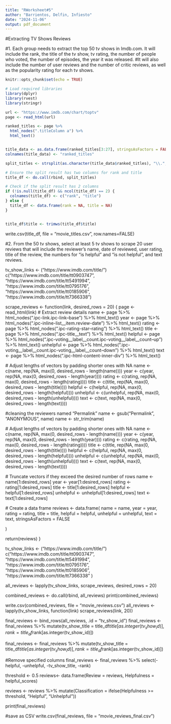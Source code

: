 ```yaml
---
title: "RWorksheet#5"
author: "Barrientos, Delfin, Infiesto"
date: "2024-11-06"
output: pdf_document
---
```

#Extracting TV Shows Reviews

#1. Each group needs to extract the top 50 tv shows in Imdb.com. It will include the rank, the title of the tv show, tv rating, the number of people who voted, the number of episodes, the year it was released.
#It will also include the number of user reviews and the number of critic reviews, as well as the popularity rating for each tv shows.
```r
knitr::opts_chunk$set(echo = TRUE)
```

```r

# Load required libraries
library(dplyr)
library(rvest)
library(stringr)

url <- "https://www.imdb.com/chart/toptv"
page <- read_html(url)

ranked_titles <- page %>%
  html_nodes(".titleColumn a") %>%
  html_text()


title_data <- as.data.frame(ranked_titles[3:27], stringsAsFactors = FALSE)
colnames(title_data) <- "ranked_titles"

split_titles <- strsplit(as.character(title_data$ranked_titles), "\\.", fixed = FALSE)

# Ensure the split result has two columns for rank and title
title_df <- do.call(rbind, split_titles)

# Check if the split result has 2 columns
if (!is.null(title_df) && ncol(title_df) == 2) {
  colnames(title_df) <- c("rank", "title")
} else {
  title_df <- data.frame(rank = NA, title = NA)
}


title_df$title <- trimws(title_df$title)
```


write.csv(title_df, file = "movie_titles.csv", row.names=FALSE)

#2. From the 50 tv shows, select at least 5 tv shows to scrape 20 user reviews that will include the reviewer’s
name, date of reviewed, user rating, title of the review, the numbers for “is helpful” and “is not helpful”,
and text reviews.

tv_show_links <- ("https://www.imdb.com/title/")
                        c("https://www.imdb.com/title/tt0903747",
                          "https://www.imdb.com/title/tt5491994",
                          "https://www.imdb.com/title/tt0795176",
                          "https://www.imdb.com/title/tt0185906",
                          "https://www.imdb.com/title/tt7366338")

scrape_reviews <- function(link, desired_rows = 20) {
  page <- read_html(link)
  # Extract review details
  name <- page %>% html_nodes(".ipc-link.ipc-link--base") %>% html_text()
  year <- page %>% html_nodes(".ipc-inline-list__item.review-date") %>% html_text()
  rating <- page %>% html_nodes(".ipc-rating-star--rating") %>% html_text()
  title <- page %>% html_nodes(".ipc-title__text") %>% html_text()
  helpful <- page %>% html_nodes(".ipc-voting__label__count.ipc-voting__label__count--up") %>% html_text()
  unhelpful <- page %>% html_nodes(".ipc-voting__label__count.ipc-voting__label__count--down") %>% html_text()
  text <- page %>% html_nodes(".ipc-html-content-inner-div") %>% html_text()

  # Adjust lengths of vectors by padding shorter ones with NA
  name <- c(name, rep(NA, max(0, desired_rows - length(name))))
  year <- c(year, rep(NA, max(0, desired_rows - length(year))))
  rating <- c(rating, rep(NA, max(0, desired_rows - length(rating))))
  title <- c(title, rep(NA, max(0, desired_rows - length(title))))
  helpful <- c(helpful, rep(NA, max(0, desired_rows - length(helpful))))
  unhelpful <- c(unhelpful, rep(NA, max(0, desired_rows - length(unhelpful))))
  text <- c(text, rep(NA, max(0, desired_rows - length(text))))
  
  
  #cleaning the reviewers named "Permalink"
  name <- gsub("Permalink", "ANONYMOUS", name)
  name <- str_trim(name) 
  
  
  # Adjust lengths of vectors by padding shorter ones with NA
  name <- c(name, rep(NA, max(0, desired_rows - length(name))))
  year <- c(year, rep(NA, max(0, desired_rows - length(year))))
  rating <- c(rating, rep(NA, max(0, desired_rows - length(rating))))
  title <- c(title, rep(NA, max(0, desired_rows - length(title))))
  helpful <- c(helpful, rep(NA, max(0, desired_rows - length(helpful))))
  unhelpful <- c(unhelpful, rep(NA, max(0, desired_rows - length(unhelpful))))
  text <- c(text, rep(NA, max(0, desired_rows - length(text))))
  
  
  # Truncate vectors if they exceed the desired number of rows
  name <- name[1:desired_rows]
  year <- year[1:desired_rows]
  rating <- rating[1:desired_rows]
  title <- title[1:desired_rows]
  helpful <- helpful[1:desired_rows]
  unhelpful <- unhelpful[1:desired_rows]
  text <- text[1:desired_rows]
  
  # Create a data frame
  reviews <- data.frame(
    name = name,
    year = year,
    rating = rating,
    title = title,
    helpful = helpful,
    unhelpful = unhelpful,
    text = text,
    stringsAsFactors = FALSE
    
  )
  
  return(reviews)
}


tv_show_links <- ("https://www.imdb.com/title/") 
                        c("https://www.imdb.com/title/tt0903747",
                          "https://www.imdb.com/title/tt5491994",
                          "https://www.imdb.com/title/tt0795176",
                          "https://www.imdb.com/title/tt0185906",
                          "https://www.imdb.com/title/tt7366338"
                          )

all_reviews <- lapply(tv_show_links, scrape_reviews, desired_rows = 20)


combined_reviews <- do.call(rbind, all_reviews)
print(combined_reviews)

write.csv(combined_reviews, file = "movie_reviews.csv")
all_reviews <- lapply(tv_show_links, function(link) scrape_reviews(link, 20))

final_reviews <- bind_rows(all_reviews, .id = "tv_show_id")
final_reviews <- final_reviews %>%
  mutate(tv_show_title = title_df$title[as.integer(tv_show_id)], 
         rank = title_df$rank[as.integer(tv_show_id)])

final_reviews <- final_reviews %>%
  mutate(tv_show_title = title_df$title[as.integer(tv_show_id)], 
         rank = title_df$rank[as.integer(tv_show_id)])



 #Remove specified columns
final_reviews <- final_reviews %>%
  select(-helpful, -unhelpful, -tv_show_title, -rank)




threshold <- 0.5
reviews<- data.frame(Review = reviews, Helpfulness = helpful_scores)

reviews <- reviews %>%
  mutate(Classification = ifelse(Helpfulness >= threshold, "Helpful", "Unhelpful"))


print(final_reviews)

#save as CSV
write.csv(final_reviews, file = "movie_reviews_final.csv")

```

```
